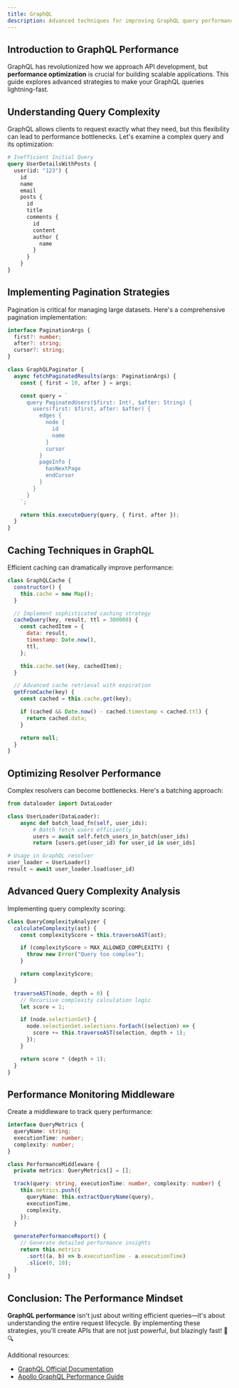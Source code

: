 ```yaml
---
title: GraphQL
description: Advanced techniques for improving GraphQL query performance
---
```


## Introduction to GraphQL Performance

GraphQL has revolutionized how we approach API development, but **performance optimization** is crucial for building scalable applications. This guide explores advanced strategies to make your GraphQL queries lightning-fast.

## Understanding Query Complexity

GraphQL allows clients to request exactly what they need, but this flexibility can lead to performance bottlenecks. Let's examine a complex query and its optimization:

```graphql
# Inefficient Initial Query
query UserDetailsWithPosts {
  user(id: "123") {
    id
    name
    email
    posts {
      id
      title
      comments {
        id
        content
        author {
          name
        }
      }
    }
}
```

## Implementing Pagination Strategies

Pagination is critical for managing large datasets. Here's a comprehensive pagination implementation:

```typescript
interface PaginationArgs {
  first?: number;
  after?: string;
  cursor?: string;
}

class GraphQLPaginator {
  async fetchPaginatedResults(args: PaginationArgs) {
    const { first = 10, after } = args;

    const query = `
      query PaginatedUsers($first: Int!, $after: String) {
        users(first: $first, after: $after) {
          edges {
            node {
              id
              name
            }
            cursor
          }
          pageInfo {
            hasNextPage
            endCursor
          }
        }
      }
    `;

    return this.executeQuery(query, { first, after });
  }
}
```

## Caching Techniques in GraphQL

Efficient caching can dramatically improve performance:

```javascript
class GraphQLCache {
  constructor() {
    this.cache = new Map();
  }

  // Implement sophisticated caching strategy
  cacheQuery(key, result, ttl = 300000) {
    const cachedItem = {
      data: result,
      timestamp: Date.now(),
      ttl,
    };

    this.cache.set(key, cachedItem);
  }

  // Advanced cache retrieval with expiration
  getFromCache(key) {
    const cached = this.cache.get(key);

    if (cached && Date.now() - cached.timestamp < cached.ttl) {
      return cached.data;
    }

    return null;
  }
}
```

## Optimizing Resolver Performance

Complex resolvers can become bottlenecks. Here's a batching approach:

```python
from dataloader import DataLoader

class UserLoader(DataLoader):
    async def batch_load_fn(self, user_ids):
        # Batch fetch users efficiently
        users = await self.fetch_users_in_batch(user_ids)
        return [users.get(user_id) for user_id in user_ids]

# Usage in GraphQL resolver
user_loader = UserLoader()
result = await user_loader.load(user_id)
```

## Advanced Query Complexity Analysis

Implementing query complexity scoring:

```javascript
class QueryComplexityAnalyzer {
  calculateComplexity(ast) {
    const complexityScore = this.traverseAST(ast);

    if (complexityScore > MAX_ALLOWED_COMPLEXITY) {
      throw new Error("Query too complex");
    }

    return complexityScore;
  }

  traverseAST(node, depth = 0) {
    // Recursive complexity calculation logic
    let score = 1;

    if (node.selectionSet) {
      node.selectionSet.selections.forEach((selection) => {
        score += this.traverseAST(selection, depth + 1);
      });
    }

    return score * (depth + 1);
  }
}
```

## Performance Monitoring Middleware

Create a middleware to track query performance:

```typescript
interface QueryMetrics {
  queryName: string;
  executionTime: number;
  complexity: number;
}

class PerformanceMiddleware {
  private metrics: QueryMetrics[] = [];

  track(query: string, executionTime: number, complexity: number) {
    this.metrics.push({
      queryName: this.extractQueryName(query),
      executionTime,
      complexity,
    });
  }

  generatePerformanceReport() {
    // Generate detailed performance insights
    return this.metrics
      .sort((a, b) => b.executionTime - a.executionTime)
      .slice(0, 10);
  }
}
```

## Conclusion: The Performance Mindset

**GraphQL performance** isn't just about writing efficient queries—it's about understanding the entire request lifecycle. By implementing these strategies, you'll create APIs that are not just powerful, but blazingly fast! 🚀🔍

Additional resources:

- [GraphQL Official Documentation](https://graphql.org)
- [Apollo GraphQL Performance Guide](https://www.apollographql.com/docs/performance/)
